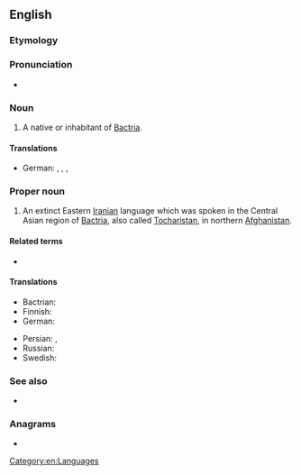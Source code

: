 ==English==
{{wikipedia}}

===Etymology===
{{suffix|en|Bactria|an}}

===Pronunciation===
* {{a|UK}} {{IPA|/ˈbæktɹɪən/|lang=en}}

===Noun===
{{en-noun}}

# A native or inhabitant of [[Bactria]].

====Translations====
{{trans-top|a native or inhabitant of Bactria}}
* German: {{t|de|Baktrier|m}}, {{t|de|Baktrierin|f}}, {{t|de|Baktrer|m}}, {{t|de|Baktrerin|f}}
{{trans-mid}}
{{trans-bottom}}

===Proper noun===
{{en-proper noun}}

# An extinct Eastern [[Iranian]] language which was spoken in the Central Asian region of [[Bactria]], also called [[Tocharistan]], in northern [[Afghanistan]].

====Related terms====
* {{l|en|Bactrian camel}}

====Translations====
{{trans-top|language}}
* Bactrian: {{t|xbc|αριαο|sc=Grek}}
* Finnish: {{t|fi|baktria}}
* German: {{t|de|Baktrisch|n}}
{{trans-mid}}
* Persian: {{t+|fa|باختری}}, {{t|fa|بلخی|tr=balxi}}
* Russian: {{t+|ru|бактрийский}}
* Swedish: {{t|sv|baktriska|c}}
{{trans-bottom}}

===See also===
* {{langcat|xbc}}

===Anagrams===
* {{anagrams|en|a=aabcinrt|Catbrain|anticrab}}

[[Category:en:Languages]]